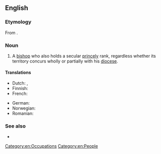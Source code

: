 {{also|prince-bishop}}
==English==
{{wikipedia|Prince-Bishop}}

===Etymology===
From {{compound|en|prince|t1=ruler|bishop}}.

===Noun===
{{en-noun}}

# A [[bishop]] who also holds a secular [[princely]] rank, regardless whether its territory concurs wholly or partially with his [[diocese]].

====Translations====
{{trans-top|bishop who also holds a secular princely rank}}
* Dutch: {{t|nl|prins-bisschop|m}}, {{t|nl|vorst-bisschop|m}}
* Finnish: {{t+|fi|ruhtinaspiispa}}
* French: {{t|fr|Prince-évêque|m}}
{{trans-mid}}
* German: {{t|de|Fürstbisschof|m}}
* Norwegian: {{t|no|fyrstbiskop|m}}
* Romanian: {{t|ro|prinț-episcop|m}}
{{trans-bottom}}

===See also===
* {{l|en|Vladika}}

[[Category:en:Occupations]]
[[Category:en:People]]